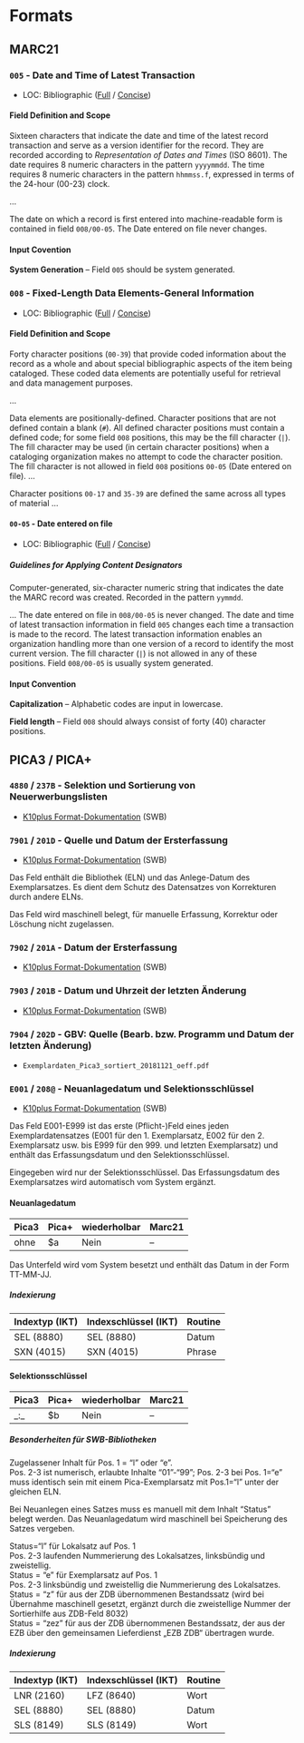 # Formats

## MARC21

### `005` - Date and Time of Latest Transaction

- LOC: Bibliographic ([Full](https://www.loc.gov/marc/bibliographic/bd005.html) / [Concise](https://www.loc.gov/marc/bibliographic/concise/bd005.html))

#### Field Definition and Scope

Sixteen characters that indicate the date and time of the latest record transaction and serve as a version identifier for the record. They are recorded according to _Representation of Dates and Times_ (ISO 8601). The date requires 8 numeric characters in the pattern `yyyymmdd`. The time requires 8 numeric characters in the pattern `hhmmss.f`, expressed in terms of the 24-hour (00-23) clock.

...

The date on which a record is first entered into machine-readable form is contained in field `008/00-05`. The Date entered on file never changes.

#### Input Covention

**System Generation** -- Field `005` should be system generated.

### `008` - Fixed-Length Data Elements-General Information

- LOC: Bibliographic ([Full](https://www.loc.gov/marc/bibliographic/bd008.html) / [Concise](https://www.loc.gov/marc/bibliographic/concise/bd008.html))

#### Field Definition and Scope

Forty character positions (`00-39`) that provide coded information about the record as a whole and about special bibliographic aspects of the item being cataloged. These coded data elements are potentially useful for retrieval and data management purposes.

...

Data elements are positionally-defined. Character positions that are not defined contain a blank (`#`). All defined character positions must contain a defined code; for some field `008` positions, this may be the fill character (`|`). The fill character may be used (in certain character positions) when a cataloging organization makes no attempt to code the character position. The fill character is not allowed in field `008` positions `00-05` (Date entered on file). ...

Character positions `00-17` and `35-39` are defined the same across all types of material ...

#### `00-05` - Date entered on file

- LOC: Bibliographic ([Full](https://www.loc.gov/marc/bibliographic/bd008a.html) / [Concise](https://www.loc.gov/marc/bibliographic/concise/bd008a.html))

##### Guidelines for Applying Content Designators

Computer-generated, six-character numeric string that indicates the date the MARC record was created. Recorded in the pattern `yymmdd`.

... The date entered on file in `008/00-05` is never changed. The date and time of latest transaction information in field `005` changes each time a transaction is made to the record. The latest transaction information enables an organization handling more than one version of a record to identify the most current version. The fill character (`|`) is not allowed in any of these positions. Field `008/00-05` is usually system generated.

#### Input Convention

**Capitalization** -- Alphabetic codes are input in lowercase.

**Field length** -- Field `008` should always consist of forty (40) character positions.

## PICA3 / PICA+

### `4880` / `237B` - Selektion und Sortierung von Neuerwerbungslisten

- [K10plus Format-Dokumentation](https://swbtools.bsz-bw.de/cgi-bin/k10plushelp.pl?cmd=kat&val=4880&katalog=Standard) (SWB)

### `7901` / `201D` - Quelle und Datum der Ersterfassung

- [K10plus Format-Dokumentation](https://swbtools.bsz-bw.de/cgi-bin/k10plushelp.pl?cmd=kat&val=7901&katalog=Standard) (SWB)

Das Feld enthält die Bibliothek (ELN) und das Anlege-Datum des Exemplarsatzes. Es dient dem Schutz des Datensatzes von Korrekturen durch andere ELNs.

Das Feld wird maschinell belegt, für manuelle Erfassung, Korrektur oder Löschung nicht zugelassen.

### `7902` / `201A` - Datum der Ersterfassung

- [K10plus Format-Dokumentation](https://swbtools.bsz-bw.de/cgi-bin/k10plushelp.pl?cmd=kat&val=7902&katalog=Standard) (SWB)

### `7903` / `201B` - Datum und Uhrzeit der letzten Änderung

- [K10plus Format-Dokumentation](https://swbtools.bsz-bw.de/cgi-bin/k10plushelp.pl?cmd=kat&val=7903&katalog=Standard) (SWB)

### `7904` / `202D` - GBV: Quelle (Bearb. bzw. Programm und Datum der letzten Änderung)

- `Exemplardaten_Pica3_sortiert_20181121_oeff.pdf`

### `E001` / `208@` - Neuanlagedatum und Selektionsschlüssel

- [K10plus Format-Dokumentation](https://swbtools.bsz-bw.de/cgi-bin/k10plushelp.pl?cmd=kat&val=E001&katalog=Standard) (SWB)

Das Feld E001-E999 ist das erste (Pflicht-)Feld eines jeden Exemplardatensatzes (E001 für den 1. Exemplarsatz, E002 für den 2. Exemplarsatz usw. bis E999 für den 999. und letzten Exemplarsatz) und enthält das Erfassungsdatum und den Selektionsschlüssel.

Eingegeben wird nur der Selektionsschlüssel. Das Erfassungsdatum des Exemplarsatzes wird automatisch vom System ergänzt.

#### Neuanlagedatum

| Pica3 | Pica+  | wiederholbar | Marc21  |
|:------|:-------|:-------------|:--------|
|  ohne |  $a    |    Nein      |    --   |

Das Unterfeld wird vom System besetzt und enthält das Datum in der Form TT-MM-JJ.

##### Indexierung

| Indextyp (IKT) | Indexschlüssel (IKT) | Routine |
|:---------------|:---------------------|:--------|
|   SEL (8880)   |  SEL (8880)          |  Datum  |
|   SXN (4015)   |  SXN (4015)          |  Phrase |

#### Selektionsschlüssel

| Pica3 | Pica+  | wiederholbar | Marc21  |
|:------|:-------|:-------------|:--------|
| \_:\_ |  $b    |    Nein      |    --   |

##### Besonderheiten für SWB-Bibliotheken

Zugelassener Inhalt für Pos. 1 = "l" oder "e".  
Pos. 2-3 ist numerisch, erlaubte Inhalte "01"-"99"; Pos. 2-3 bei Pos. 1="e" muss identisch sein mit einem Pica-Exemplarsatz mit Pos.1="l" unter der gleichen ELN.

Bei Neuanlegen eines Satzes muss es manuell mit dem Inhalt "Status" belegt werden. Das Neuanlagedatum wird maschinell bei Speicherung des Satzes vergeben.

Status="l" für Lokalsatz auf Pos. 1  
Pos. 2-3 laufenden Nummerierung des Lokalsatzes, linksbündig und zweistellig.  
Status = "e" für Exemplarsatz auf Pos. 1  
Pos. 2-3 linksbündig und zweistellig die Nummerierung des Lokalsatzes.  
Status = "z" für aus der ZDB übernommenen Bestandssatz (wird bei Übernahme maschinell gesetzt, ergänzt durch die zweistellige Nummer der Sortierhilfe aus ZDB-Feld 8032)  
Status = "zez" für aus der ZDB übernommenen Bestandssatz, der aus der EZB über den gemeinsamen Lieferdienst „EZB ZDB“ übertragen wurde.  

##### Indexierung

| Indextyp (IKT) | Indexschlüssel (IKT) | Routine |
|:---------------|:---------------------|:--------|
|   LNR (2160)   |  LFZ (8640)          |  Wort   |
|   SEL (8880)   |  SEL (8880)          |  Datum  |
|   SLS (8149)   |  SLS (8149)          |  Wort   |
